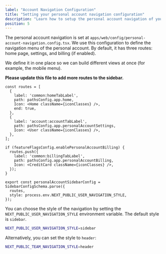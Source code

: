 ```yaml
---
label: "Account Navigation Configuration"
title: "Setting your personal account navigation configuration"
description: "Learn how to setup the personal account navigation of your Next.js Supabase application"
position: 5
---
```


The personal account navigation is set at `apps/web/config/personal-account-navigation.config.tsx`. We use this configuration to define the navigation menu of the personal account. By default, it has three routes: home page, settings, and billing (if enabled).

We define it in one place so we can build different views at once (for example, the mobile menu).

**Please update this file to add more routes to the sidebar.**

```tsx title="apps/web/config/personal-account-navigation.config.tsx"
const routes = [
  {
    label: 'common:homeTabLabel',
    path: pathsConfig.app.home,
    Icon: <Home className={iconClasses} />,
    end: true,
  },
  {
    label: 'account:accountTabLabel',
    path: pathsConfig.app.personalAccountSettings,
    Icon: <User className={iconClasses} />,
  },
];

if (featureFlagsConfig.enablePersonalAccountBilling) {
  routes.push({
    label: 'common:billingTabLabel',
    path: pathsConfig.app.personalAccountBilling,
    Icon: <CreditCard className={iconClasses} />,
  });
}

export const personalAccountSidebarConfig = SidebarConfigSchema.parse({
  routes,
  style: process.env.NEXT_PUBLIC_USER_NAVIGATION_STYLE,
});
```

You can choose the style of the navigation by setting the `NEXT_PUBLIC_USER_NAVIGATION_STYLE` environment variable. The default style is `sidebar`.

```bash
NEXT_PUBLIC_USER_NAVIGATION_STYLE=sidebar
```

Alternatively, you can set the style to `header`:

```bash
NEXT_PUBLIC_TEAM_NAVIGATION_STYLE=header
```


